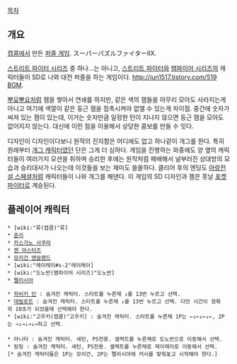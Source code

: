[[목차]]

== 개요 ==

{{{#!html
<iframe width="420" height="315" src="//www.youtube.com/embed/_Il7lQ7kzDE" frameborder="0" allowfullscreen></iframe>
}}}
[[캡콤]]에서 만든 [[퍼즐 게임]]. スーパーパズルファイターIIX.

[[스트리트 파이터 시리즈]] 중 하나...는 아니고, [[스트리트 파이터]]와 [[뱀파이어 시리즈]]의 캐릭터들이 SD로 나와 대전 퍼즐을 하는 게임이다. [[http://jun1517.tistory.com/519 BGM]].

[[뿌요뿌요]]처럼 잼을 쌓아서 연쇄를 하지만, 같은 색의 잼들을 아무리 모아도 사라지는게 아니고 여기에 색깔이 같은 둥근 잼을 접촉시켜야 없앨 수 있는게 차이점. 중간에 숫자가 써져 있는 잼이 있는데, 이거는 숫자만큼 일정한 턴이 지나지 않으면 둥근 잼을 모아도 없어지지 않는다. 대신에 이런 점을 이용해서 상당한 콤보를 만들 수 잇다.

디자인이 디자인이다보니 원작의 진지함은 어디에도 없고 하나같이 개그를 한다. 특히 원래부터 [[개그 캐릭터]]였던 단은 그게 더 심하다. 게임을 진행하는 와중에도 양 옆의 캐릭터들이 여러가지 모션을 취하며 승리한 후에는 원작처럼 패배해서 널부러진 상대방의 모습과 승리대사가 나오는데 이것들을 보는 재미도 쏠쏠하다. 클리어 후의 엔딩도 [[아랑전설 스페셜]]처럼 캐릭터들이 나와 개그를 해댄다. 이 게임의 SD 디자인과 젬은 훗날 [[포켓 파이터]]로 계승된다.

== 플레이어 캐릭터 ==
 * [wiki:"류(캡콤)"류]
 * [[춘리]]
 * [[카스가노 사쿠라]]
 * [[켄 마스터즈]]
 * [[모리건 앤슬랜드]] 
 * [wiki:"레이레이#s-2"레이레이]
 * [wiki:"도노반(뱀파이어 시리즈)"도노반]
 * [[펠리시아]]

 * [[히비키 단]] : 숨겨진 캐릭터. 스타트를 누른채 ↓를 13번 누르고 선택. 
 * [[데빌로트]] : 숨겨진 캐릭터. 스타트를 누른채 ↓를 13번 누르고 선택. 다만 시간이 정확히 10초가 되었을때 선택해야 한다.
 * [wiki:"고우키(캡콤)"고우키] : 숨겨진 캐릭터. 스타트를 누른채 1P는 ←↓←↓←↓←, 2P는 →↓→↓→↓→하고 선택.
 
 * 아니타 : 숨겨진 캐릭터. 새턴, PS전용. 셀렉트를 누른채로 도노반으로 이동해서 선택.
 * 링링 : 숨겨진 캐릭터. 새턴, PS전용. 셀렉트를 누른채로 레이레이로 이동해서 선택.[* 숨겨진 캐릭터들은 1P는 모리건, 2P는 펠리시아에 커서를 맞춰놓고 시작해야 한다.]
